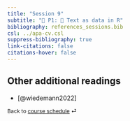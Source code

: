 ```yaml
---
title: "Session 9"
subtitle: "📂 P1: 🔨 Text as data in R"
bibliography: references_sessions.bib
csl: ../apa-cv.csl 
suppress-bibliography: true
link-citations: false
citations-hover: false
---
```

<!-- Add link CSS text as data -->
<!-- Add link CSS topic Modeling -->
<!-- Add link CCS network analysis -->

## Other additional readings

 -   [@wiedemann2022]

::: {style="font-size: 0.875em;"}
Back to [course schedule](/index.html "Course schedule") ⏎
:::